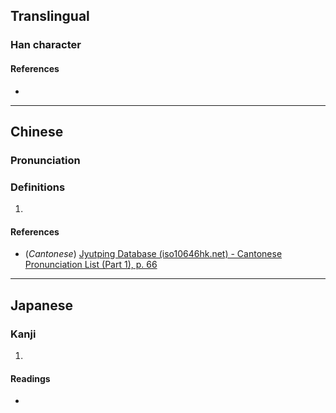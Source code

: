 {{character info}}
==Translingual==

===Han character===
{{Han char|rn=9|rad=人|as=08|sn=10|four=|canj=OOKR|ids=⿰亻知}}

====References====
* {{Han ref|kx=0107.010|dkj=00743|dj=0227.110|hdz=10179.040|uh=5001|ud=20481}}

----

==Chinese==
{{zh-forms}}

===Pronunciation===
{{zh-pron
|m=zhī
|c=zi1
|mc=
|oc=
|ma=
|cat=
}}

===Definitions===
{{zh-hanzi}}

# {{rfdef|zh}}

====References====
* (''Cantonese'') [http://www.iso10646hk.net/jp/document/download.jsp Jyutping Database (iso10646hk.net) - Cantonese Pronunciation List (Part 1), p. 66]

----

==Japanese==

===Kanji===
{{ja-kanji|grade=|rs=人08}}

# {{rfdef|ja|sort=人08}}

====Readings====
* {{ja-readings|on=ち, じ|kun=ゆ-く}}